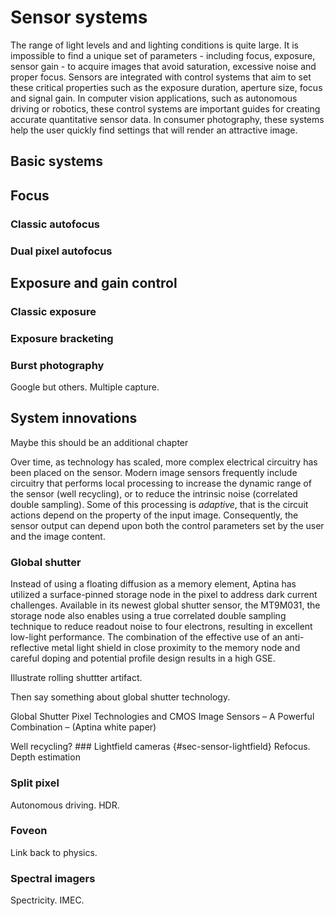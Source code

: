 # Sensor systems
The range of light levels and and lighting conditions is quite large.  It is impossible to find a unique set of parameters - including focus, exposure, sensor gain - to acquire images that avoid saturation, excessive noise and proper focus. Sensors are integrated with control systems that aim to set these critical properties such as the exposure duration, aperture size, focus and signal gain. In computer vision applications, such as autonomous driving or robotics, these control systems are important guides for creating accurate quantitative sensor data.  In consumer photography, these systems help the user quickly find settings that will render an attractive image.

## Basic systems

## Focus

### Classic autofocus

### Dual pixel autofocus


## Exposure and gain control

### Classic exposure 

### Exposure bracketing

### Burst photography
Google but others.  Multiple capture.

## System innovations {#sec-sensor-innovations}

Maybe this should be an additional chapter

Over time, as technology has scaled, more complex electrical circuitry has been placed on the sensor. Modern image sensors frequently include circuitry that performs local processing to increase the dynamic range of the sensor (well recycling), or to reduce the intrinsic noise (correlated double sampling). Some of this processing is *adaptive*, that is the circuit actions depend on the property of the input image. Consequently, the sensor output can depend upon both the control parameters set by the user and the image content.

### Global shutter {#sec-sensor-globalshutter}
Instead of using a floating diffusion as a memory element, Aptina has utilized a surface-pinned storage node in the pixel to address dark current challenges. Available in its newest global shutter sensor, the MT9M031, the storage node also enables using a true correlated double sampling technique to reduce readout noise to four electrons, resulting in excellent low-light performance. The combination of the effective use of an anti-reflective metal light shield in close proximity to the memory node and careful doping and potential profile design results in a high GSE.

Illustrate rolling shuttter artifact.

Then say something about global shutter technology.

Global Shutter Pixel Technologies and CMOS Image Sensors – A Powerful Combination – (Aptina white paper)

Well recycling?
### Lightfield cameras {#sec-sensor-lightfield}
Refocus.  Depth estimation

### Split pixel {#sec-sensor-splitpixel}
Autonomous driving.  HDR.

### Foveon {#sec-sensor-foveon}
Link back to physics.

### Spectral imagers {#sec-sensor-spectral}
Spectricity.  IMEC.


